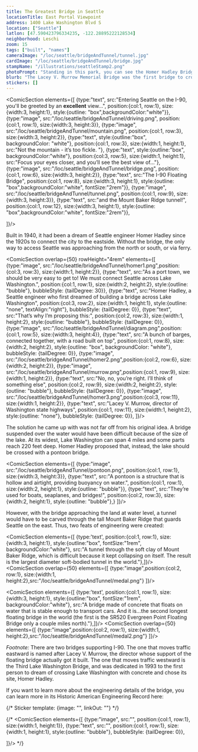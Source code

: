 ```yaml
---
title: The Greatest Bridge in Seattle
locationTitle: East Portal Viewpoint
address: 1400 Lake Washington Blvd S
location: ["Seattle"] 
latlon: [47.590423796334235, -122.28895222128534]
neighborhood: Leschi
zoom: 15
tags: ["built", "names"]
cameraImage: "/loc/seattle/bridgeAndTunnel/tunnel.jpg"
cardImage: "/loc/seattle/bridgeAndTunnel/bridge.jpg"
stampName: "/illustrations/seattleStamp2.png"
photoPrompt: "Standing in this park, you can see the Homer Hadley Bridge on the left and the Lacey V Murrow Bridge on the right."
blurb: "The Lacey V. Murrow Memorial Bridge was the first bridge to cross Lake Washington. When it opened in 1940, it was notable worldwide as the 'largest thing afloat' in the world."
stickers: []
---
```


<ComicSection elements={[
    {type:"text", src:"Entering Seattle on the I-90, you'll be greeted by an **excellent** view...", position:{col:1, row:1}, size:{width:3, height:1}, style:{outline: "box",backgroundColor:"white"}},
    {type:"image", src:"/loc/seattle/bridgeAndTunnel/driving.png", position:{col:1, row:1}, size:{width:3, height:3}},
    {type:"image", src:"/loc/seattle/bridgeAndTunnel/mountain.png", position:{col:1, row:3}, size:{width:3, height:2}},
    {type:"text", style:{outline:"box", backgroundColor: "white"}, position:{col:1, row:3}, size:{width:1, height:1}, src:"Not the mountain - it’s too fickle. "},
    {type:"text", style:{outline:"box", backgroundColor:"white"}, position:{col:3, row:5}, size:{width:1, height:1}, src:"Focus your eyes closer, and you’ll see the best view of..."},
    {type:"image", src:"/loc/seattle/bridgeAndTunnel/bridge.png", position:{col:1, row:6}, size:{width:3, height:2}},
    {type:"text", src:"The I-90 Floating Bridge", position:{col:1, row:8}, size:{width:3, height:1}, style:{outline: "box",backgroundColor:"white", fontSize:"2rem"}},
    {type:"image", src:"/loc/seattle/bridgeAndTunnel/tunnel.png", position:{col:1, row:9}, size:{width:3, height:3}},
    {type:"text", src:"and the Mount Baker Ridge tunnel!", position:{col:1, row:12}, size:{width:3, height:1}, style:{outline: "box",backgroundColor:"white", fontSize:"2rem"}},

]}/> 

Built in 1940, it had been a dream of Seattle engineer Homer Hadley since the 1920s to connect the city to the eastside. Without the bridge, the only way to access Seattle was approaching from the north or south, or via ferry.

<LOCItem
    type="map"
    image="/loc/seattle/bridgeAndTunnel/seattleMap.png"
    linkOut="https://www.loc.gov/resource/g4284s.pm009770/?r=-0.032,-0.055,1.111,0.761,0"
    alt=""
    caption=""/>

<ComicSection overlap={50} rowHeight="4rem" elements={[
    {type:"image", src:"/loc/seattle/bridgeAndTunnel/homer1.png",position:{col:3, row:3}, size:{width:1, height:2}}, 
    {type:"text", src:"As a port town, we should be very easy to get to! We must connect Seattle across Lake Washington.", position:{col:1, row:1}, size:{width:2, height:2}, style:{outline: "bubble"}, bubbleStyle: {tailDegree: 30}},
    {type:"text", src:"Homer Hadley, a Seattle engineer who first dreamed of building a bridge across Lake Washington", position:{col:3, row:2}, size:{width:1, height:1}, style:{outline: "none", textAlign:"right"}, bubbleStyle: {tailDegree: 0}},
    {type:"text", src:"That’s why I’m proposing this:", position:{col:2, row:3}, size:{width:1, height:2}, style:{outline: "bubble"}, bubbleStyle: {tailDegree: 0}},
    {type:"image", src:"/loc/seattle/bridgeAndTunnel/diagram.png",position:{col:1, row:5}, size:{width:3, height:4}}, 
    {type:"text", src:"A bunch of barges, connected together, with a road built on top", position:{col:1, row:8}, size:{width:2, height:2}, style:{outline: "box", backgroundColor: "white"}, bubbleStyle: {tailDegree: 0}},
    {type:"image", src:"/loc/seattle/bridgeAndTunnel/homer2.png",position:{col:2, row:6}, size:{width:2, height:2}}, 
    {type:"image", src:"/loc/seattle/bridgeAndTunnel/murrow.png",position:{col:1, row:9}, size:{width:1, height:2}}, 
    {type:"text", src:"No, no, you’re right. I’ll think of something else", position:{col:2, row:9}, size:{width:2, height:2}, style:{outline: "bubble"}, bubbleStyle: {tailDegree: 0}},
    {type:"image", src:"/loc/seattle/bridgeAndTunnel/homer3.png",position:{col:3, row:11}, size:{width:1, height:2}}, 
    {type:"text", src:"Lacey V. Murrow, director of Washington state highways", position:{col:1, row:11}, size:{width:1, height:2}, style:{outline: "none"}, bubbleStyle: {tailDegree: 0}},
]}/>

The solution he came up with was not far off from his original idea. A bridge suspended over the water would have been difficult because of the size of the lake. At its widest, Lake Washington can span 4 miles and some parts reach 220 feet deep. Homer Hadley proposed that, instead, the lake should be crossed with a pontoon bridge. 

<ComicSection elements={[
    {type:"image", src:"/loc/seattle/bridgeAndTunnel/pontoon.png", position:{col:1, row:1}, size:{width:3, height:3}},
    {type:"text", src:"A pontoon is a structure that is hollow and airtight, providing buoyancy on water.", position:{col:1, row:1}, size:{width:2, height:1}, style:{outline: "bubble"}},
    {type:"text", src:"They’re used for boats, seaplanes, and bridges!", position:{col:2, row:3}, size:{width:2, height:1}, style:{outline: "bubble"},}
]}/> 

<LOCItem
    type="pnp"
    image="/loc/seattle/bridgeAndTunnel/james.jpg"
    linkOut="https://www.loc.gov/resource/cwpb.01892/"
    caption="This pontoon bridge was built during the Civil War in 7 hours. It was deconstructed after 3 days."/>

However, with the bridge approaching the land at water level, a tunnel would have to be carved through the tall Mount Baker Ridge that guards Seattle on the east. Thus, two feats of engineering were created:

<ComicSection elements={[
    {type:'text', position:{col:1, row:1}, size:{width:3, height:1}, style:{outline:"box", fontSize:"1rem", backgroundColor:"white"}, src:"A tunnel through the soft clay of Mount Baker Ridge, which is difficult because it kept collapsing on itself. The result is the largest diameter soft-bodied tunnel in the world."},]}/>
<LOCItem
    type="pnp"
    image="/loc/seattle/bridgeAndTunnel/tunnel.jpg"
    linkOut="https://www.loc.gov/resource/hhh.wa0182.photos/?sp=1"/>
<ComicSection overlap={50} elements={[
    {type:"image",position:{col:2, row:1}, size:{width:1, height:2},src:"/loc/seattle/bridgeAndTunnel/medal.png"}
]}/>

<ComicSection elements={[
    {type:'text', position:{col:1, row:1}, size:{width:3, height:1}, style:{outline:"box", fontSize:"1rem", backgroundColor:"white"}, src:"A bridge made of concrete that floats on water that is stable enough to transport cars. And it is...the second longest floating bridge in the world (the first is the SR520 Evergreen Point Floating Bridge only a couple miles north)."},]}/>
<LOCItem
    type="pnp"
    image="/loc/seattle/bridgeAndTunnel/bridge.jpg"
    linkOut="https://www.loc.gov/item/wa0442/"/>
<ComicSection overlap={50} elements={[
    {type:"image",position:{col:2, row:1}, size:{width:1, height:2},src:"/loc/seattle/bridgeAndTunnel/medal2.png"}
]}/>

*Footnote:*
There are two bridges supporting I-90. The one that moves traffic eastward is named after Lacey V. Murrow, the director whose support of the floating bridge actually got it built. The one that moves traffic westward is the Third Lake Washington Bridge, and was dedicated in 1993 to the first person to dream of crossing Lake Washington with concrete and chose its site, Homer Hadley.

If you want to learn more about the engineering details of the bridge, you can learn more in its Historic American Engineering Record here:

<BigLink link="https://tile.loc.gov/storage-services/master/pnp/habshaer/wa/wa0100/wa0182/data/wa0182data.pdf" thumbnail="/loc/seattle/bridgeAndTunnel/haer.png" title="LACEY V. MURROW MEMORIAL BRIDGE Historic American Engineering Record"/>

{/* 
Sticker template: 
{image: "", linkOut: ""}
*/}

{/* <ComicSection elements={[
    {type:"image", src:"", position:{col:1, row:1}, size:{width:1, height:1}},
    {type:"text", src:"", position:{col:1, row:1}, size:{width:1, height:1}, style:{outline: "bubble"}, bubbleStyle: {tailDegree: 0}},

]}/>  */}
